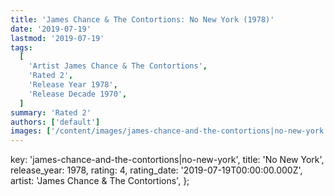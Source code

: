 ```yaml
---
title: 'James Chance & The Contortions: No New York (1978)'
date: '2019-07-19'
lastmod: '2019-07-19'
tags:
  [
    'Artist James Chance & The Contortions',
    'Rated 2',
    'Release Year 1978',
    'Release Decade 1970',
  ]
summary: 'Rated 2'
authors: ['default']
images: ['/content/images/james-chance-and-the-contortions|no-new-york.jpg']
---
```


  key: 'james-chance-and-the-contortions|no-new-york',
  title: 'No New York',
  release_year: 1978,
  rating: 4,
  rating_date: '2019-07-19T00:00:00.000Z',
  artist: 'James Chance & The Contortions',
};

<MusicRating data={data} />
